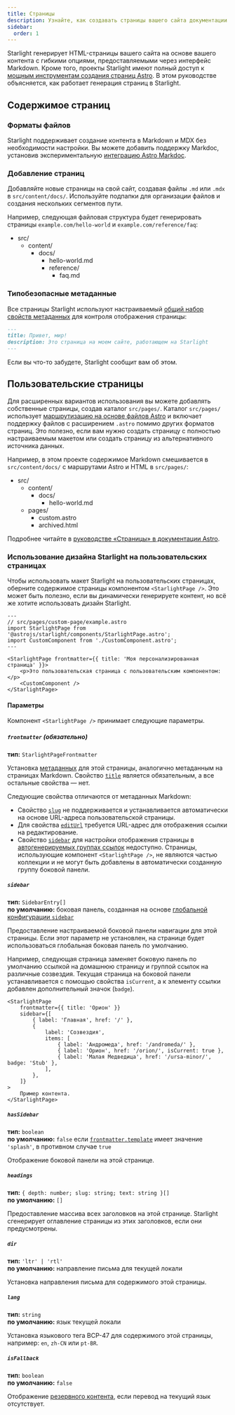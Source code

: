 ```yaml
---
title: Страницы
description: Узнайте, как создавать страницы вашего сайта документации и управлять ими с помощью Starlight.
sidebar:
  order: 1
---
```


Starlight генерирует HTML-страницы вашего сайта на основе вашего контента с гибкими опциями, предоставляемыми через интерфейс Markdown.
Кроме того, проекты Starlight имеют полный доступ к [мощным инструментам создания страниц Astro](https://docs.astro.build/ru/basics/astro-pages/).
В этом руководстве объясняется, как работает генерация страниц в Starlight.

## Содержимое страниц

### Форматы файлов

Starlight поддерживает создание контента в Markdown и MDX без необходимости настройки.
Вы можете добавить поддержку Markdoc, установив экспериментальную [интеграцию Astro Markdoc](https://docs.astro.build/ru/guides/integrations-guide/markdoc/).

### Добавление страниц

Добавляйте новые страницы на свой сайт, создавая файлы `.md` или `.mdx` в `src/content/docs/`.
Используйте подпапки для организации файлов и создания нескольких сегментов пути.

Например, следующая файловая структура будет генерировать страницы `example.com/hello-world` и `example.com/reference/faq`:


<FileTree>

- src/
  - content/
    - docs/
      - hello-world.md
      - reference/
        - faq.md

</FileTree>

### Типобезопасные метаданные

Все страницы Starlight используют настраиваемый [общий набор свойств метаданных](/ru/reference/frontmatter/) для контроля отображения страницы:

```md
---
title: Привет, мир!
description: Это страница на моем сайте, работающем на Starlight
---
```

Если вы что-то забудете, Starlight сообщит вам об этом.

## Пользовательские страницы

Для расширенных вариантов использования вы можете добавлять собственные страницы, создав каталог `src/pages/`.
Каталог `src/pages/` использует [маршрутизацию на основе файлов Astro](https://docs.astro.build/ru/basics/astro-pages/#%D0%BC%D0%B0%D1%80%D1%88%D1%80%D1%83%D1%82%D0%B8%D0%B7%D0%B0%D1%86%D0%B8%D1%8F-%D0%BD%D0%B0-%D0%BE%D1%81%D0%BD%D0%BE%D0%B2%D0%B5-%D1%84%D0%B0%D0%B9%D0%BB%D0%BE%D0%B2) и включает поддержку файлов с расширением `.astro` помимо других форматов страниц.
Это полезно, если вам нужно создать страницу с полностью настраиваемым макетом или создать страницу из альтернативного источника данных.

Например, в этом проекте содержимое Markdown смешивается в `src/content/docs/` с маршрутами Astro и HTML в `src/pages/`:

<FileTree>

- src/
  - content/
    - docs/
      - hello-world.md
  - pages/
    - custom.astro
    - archived.html

</FileTree>

Подробнее читайте в [руководстве «Страницы» в документации Astro](https://docs.astro.build/ru/basics/astro-pages/).

### Использование дизайна Starlight на пользовательских страницах

Чтобы использовать макет Starlight на пользовательских страницах, оберните содержимое страницы компонентом `<StarlightPage />`.
Это может быть полезно, если вы динамически генерируете контент, но всё же хотите использовать дизайн Starlight.

```astro
---
// src/pages/custom-page/example.astro
import StarlightPage from '@astrojs/starlight/components/StarlightPage.astro';
import CustomComponent from './CustomComponent.astro';
---

<StarlightPage frontmatter={{ title: 'Моя персонализированная страница' }}>
	<p>Это пользовательская страница с пользовательским компонентом:</p>
	<CustomComponent />
</StarlightPage>
```

#### Параметры

Компонент `<StarlightPage />` принимает следующие параметры.

##### `frontmatter` (обязательно)

**тип:** `StarlightPageFrontmatter`

Установка [метаданных](/ru/reference/frontmatter/) для этой страницы, аналогично метаданным на страницах Markdown.
Свойство [`title`](/ru/reference/frontmatter/#title-обязательно) является обязательным, а все остальные свойства — нет.

Следующие свойства отличаются от метаданных Markdown:

- Свойство [`slug`](/ru/reference/frontmatter/#slug) не поддерживается и устанавливается автоматически на основе URL-адреса пользовательской страницы.
- Для свойства [`editUrl`](/ru/reference/frontmatter/#editurl) требуется URL-адрес для отображения ссылки на редактирование.
- Свойство [`sidebar`](/ru/reference/frontmatter/#sidebar) для настройки отображения страницы в [автогенерируемых группах ссылок](/ru/reference/configuration/#sidebar) недоступно. Страницы, использующие компонент `<StarlightPage />`, не являются частью коллекции и не могут быть добавлены в автоматически созданную группу боковой панели.

##### `sidebar`

**тип:** `SidebarEntry[]`  
**по умолчанию:** боковая панель, созданная на основе [глобальной конфигурации `sidebar`](/ru/reference/configuration/#sidebar)

Предоставление настраиваемой боковой панели навигации для этой страницы.
Если этот параметр не установлен, на странице будет использоваться глобальная боковая панель по умолчанию.

Например, следующая страница заменяет боковую панель по умолчанию ссылкой на домашнюю страницу и группой ссылок на различные созвездия.
Текущая страница на боковой панели устанавливается с помощью свойства `isCurrent`, а к элементу ссылки добавлен дополнительный значок (`badge`).

```astro {3-13}
<StarlightPage
	frontmatter={{ title: 'Орион' }}
	sidebar={[
		{ label: 'Главная', href: '/' },
		{
			label: 'Созвездия',
			items: [
				{ label: 'Андромеда', href: '/andromeda/' },
				{ label: 'Орион', href: '/orion/', isCurrent: true },
				{ label: 'Малая Медведица', href: '/ursa-minor/', badge: 'Stub' },
			],
		},
	]}
>
	Пример контента.
</StarlightPage>
```

##### `hasSidebar`

**тип:** `boolean`  
**по умолчанию:** `false` если [`frontmatter.template`](/ru/reference/frontmatter/#template) имеет значение `'splash'`, в противном случае `true`

Отображение боковой панели на этой странице.

##### `headings`

**тип:** `{ depth: number; slug: string; text: string }[]`  
**по умолчанию:** `[]`

Предоставление массива всех заголовков на этой странице.
Starlight сгенерирует оглавление страницы из этих заголовков, если они предусмотрены.

##### `dir`

**тип:** `'ltr' | 'rtl'`  
**по умолчанию:** направление письма для текущей локали

Установка направления письма для содержимого этой страницы.

##### `lang`

**тип:** `string`  
**по умолчанию:** язык текущей локали

Установка языкового тега BCP-47 для содержимого этой страницы, например: `en`, `zh-CN` или `pt-BR`.

##### `isFallback`

**тип:** `boolean`  
**по умолчанию:** `false`

Отображение [резервного контента](/ru/guides/i18n/#резервный-контент), если перевод на текущий язык отсутствует.
